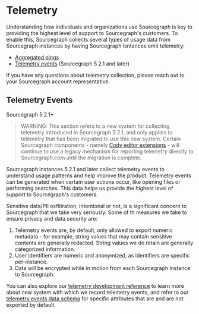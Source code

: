 # Telemetry

Understanding how individuals and organizations use Sourcegraph is key to providing the highest level of support to Sourcegraph's customers.
To enable this, Sourcegraph collects several types of usage data from Sourcegraph instances by having Sourcegraph isntances emit telemetry:

- [Aggregated pings](/admin/pings)
- [Telemetry events](#telemetry-events) (Sourcegraph 5.2.1 and later)

If you have any questions about telemetry collection, please reach out to your Sourcegraph account representative.

## Telemetry Events

<span class="badge badge-note">Sourcegraph 5.2.1+</span>

> WARNING: This section refers to a new system for collecting telemetry introduced in Sourcegraph 5.2.1, and only applies to telemetry that has been migrated to use this new system.
> Certain Sourcegraph components - namely [Cody editor extensions](/cody/) - will continue to use a legacy mechanism for reporting telemetry directly to Sourcegraph.com until the migration is complete.

Sourcegraph instances 5.2.1 and later collect telemetry events to understand usage patterns and help improve the product. Telemetry events can be generated when certain user actions occur, like opening files or performing searches. This data helps us provide the highest level of support to Sourcegraph's customers.

Sensitive data/PII exfiltration, intentional or not, is a significant concern to Sourcegraph that we take very seriously.
Some of th measures we take to ensure privacy and data security are:

1. Telemetry events are, by default, only allowed to export numeric metadata - for example, string values that may contain sensitive contents are generally redacted. String values we do retain are generally categorized information.
2. User identifiers are numeric and anonymized, as identifiers are specific per-instance.
3. Data will be encrypted while in motion from each Sourcegraph instance to Sourcegraph.

You can also explore our [telemetry development reference](/dev/background-information/telemetry/) to learn more about new system with which we record telemetry events, and refer to our [telemetry events data schema](/dev/background-information/telemetry/protocol) for specific attributes that are and are not exported by default.
